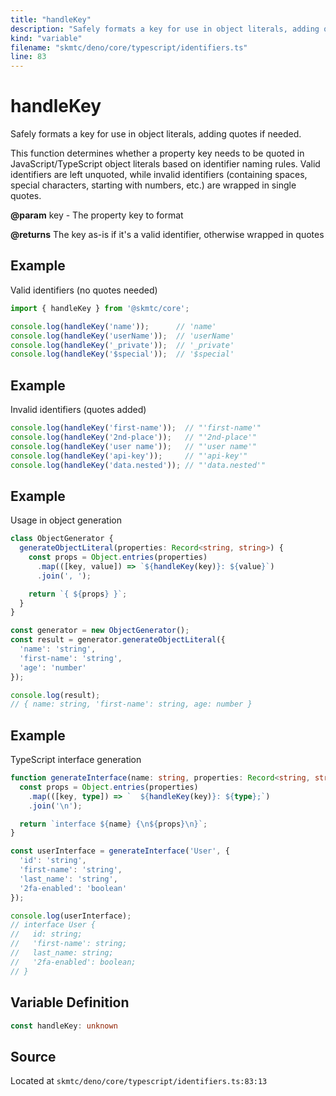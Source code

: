 ```yaml
---
title: "handleKey"
description: "Safely formats a key for use in object literals, adding quotes if needed."
kind: "variable"
filename: "skmtc/deno/core/typescript/identifiers.ts"
line: 83
---
```


# handleKey

Safely formats a key for use in object literals, adding quotes if needed.

This function determines whether a property key needs to be quoted in JavaScript/TypeScript
object literals based on identifier naming rules. Valid identifiers are left unquoted,
while invalid identifiers (containing spaces, special characters, starting with numbers, etc.)
are wrapped in single quotes.


**@param** key - The property key to format

**@returns** The key as-is if it's a valid identifier, otherwise wrapped in quotes


## Example

Valid identifiers (no quotes needed)
```typescript
import { handleKey } from '@skmtc/core';

console.log(handleKey('name'));      // 'name'
console.log(handleKey('userName'));  // 'userName'
console.log(handleKey('_private'));  // '_private'
console.log(handleKey('$special'));  // '$special'
```


## Example

Invalid identifiers (quotes added)
```typescript
console.log(handleKey('first-name'));  // "'first-name'"
console.log(handleKey('2nd-place'));   // "'2nd-place'"
console.log(handleKey('user name'));   // "'user name'"
console.log(handleKey('api-key'));     // "'api-key'"
console.log(handleKey('data.nested')); // "'data.nested'"
```


## Example

Usage in object generation
```typescript
class ObjectGenerator {
  generateObjectLiteral(properties: Record<string, string>) {
    const props = Object.entries(properties)
      .map(([key, value]) => `${handleKey(key)}: ${value}`)
      .join(', ');

    return `{ ${props} }`;
  }
}

const generator = new ObjectGenerator();
const result = generator.generateObjectLiteral({
  'name': 'string',
  'first-name': 'string',
  'age': 'number'
});

console.log(result);
// { name: string, 'first-name': string, age: number }
```


## Example

TypeScript interface generation
```typescript
function generateInterface(name: string, properties: Record<string, string>) {
  const props = Object.entries(properties)
    .map(([key, type]) => `  ${handleKey(key)}: ${type};`)
    .join('\n');

  return `interface ${name} {\n${props}\n}`;
}

const userInterface = generateInterface('User', {
  'id': 'string',
  'first-name': 'string',
  'last_name': 'string',
  '2fa-enabled': 'boolean'
});

console.log(userInterface);
// interface User {
//   id: string;
//   'first-name': string;
//   last_name: string;
//   '2fa-enabled': boolean;
// }
```

## Variable Definition

```typescript
const handleKey: unknown
```

## Source

Located at `skmtc/deno/core/typescript/identifiers.ts:83:13`
